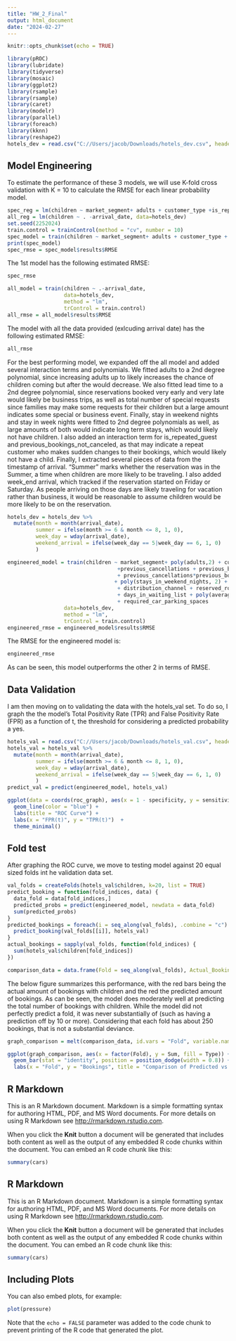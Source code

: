 ```yaml
---
title: "HW_2_Final"
output: html_document
date: "2024-02-27"
---
```


```r
knitr::opts_chunk$set(echo = TRUE)
```


```r
library(pROC)
library(lubridate)
library(tidyverse)
library(mosaic)
library(ggplot2)
library(rsample)
library(rsample)
library(caret)
library(modelr)
library(parallel)
library(foreach)
library(kknn)
library(reshape2)
hotels_dev = read.csv("C://Users/jacob/Downloads/hotels_dev.csv", header = TRUE) 
```

## Model Engineering

To estimate the performance of these 3 models, we will use K-fold cross validation with K = 10 to calculate the RMSE for each linear probability model. 


```r
spec_reg = lm(children ~ market_segment+ adults + customer_type +is_repeated_guest, data=hotels_dev)
all_reg = lm(children ~ . -arrival_date, data=hotels_dev)
set.seed(2252024)
train.control = trainControl(method = "cv", number = 10)
spec_model = train(children ~ market_segment+ adults + customer_type + is_repeated_guest, data=hotels_dev, method = "lm", trControl = train.control)
print(spec_model)
spec_rmse = spec_model$results$RMSE
```

The 1st model has the following estimated RMSE:

```r
spec_rmse
```

```r
all_model = train(children ~ .-arrival_date, 
                  data=hotels_dev, 
                  method = "lm", 
                  trControl = train.control)
all_rmse = all_model$results$RMSE
```
The model with all the data provided (exlcuding arrival date) has the following estimated RMSE:
```r
all_rmse
```
For the best performing model, we expanded off the all model and added several interaction terms and polynomials. We fitted adults to a 2nd degree polynomial, since increasing adults up to likely increases the chance of children coming but after the would decrease. We also fitted lead time to a 2nd degree polynomial, since reservations booked very early and very late would likely be business trips, as well as total number of special requests since families may make some requests for their children but a large amount indicates some special or business event. Finally, stay in weekend nights and stay in week nights were fitted to 2nd degree polynomials as well, as large amounts of both would indicate long term stays, which would likely not have children. I also added an interaction term for is_repeated_guest and previous_bookings_not_canceled, as that may indicate a repeat customer who makes sudden changes to their bookings, which would likely not have a child. Finally, I extracted several pieces of data from the timestamp of arrival. "Summer" marks whether the reservation was in the Summer, a time when children are more likely to be traveling. I also added week_end arrival, which tracked if the reservation started on Friday or Saturday. As people arriving on those days are likely traveling for vacation rather than business, it would be reasonable to assume children would be more likely to be on the reservation.
```r
hotels_dev = hotels_dev %>%
  mutate(month = month(arrival_date),
         summer = ifelse(month >= 6 & month <= 8, 1, 0),
         week_day = wday(arrival_date),
         weekend_arrival = ifelse(week_day == 5|week_day == 6, 1, 0)
         )
```


```r
engineered_model = train(children ~ market_segment+ poly(adults,2) + customer_type                                               +is_repeated_guest                                                                            + is_repeated_guest*previous_cancellations                                                   + month + summer +adults*summer + poly(lead_time,2) 
                                   +previous_cancellations + previous_bookings_not_canceled 
                                   + previous_cancellations*previous_bookings_not_canceled 
                                  + poly(stays_in_weekend_nights, 2) + meal + market_segment 
                                   + distribution_channel + reserved_room_type                                                   + assigned_room_type + poly(booking_changes, 2)                                               + deposit_type 
                                   + days_in_waiting_list + poly(average_daily_rate,2) 
                                   + required_car_parking_spaces                                                                 +  poly(total_of_special_requests, 2)                                                         +  poly(stays_in_week_nights,2), 
                  data=hotels_dev, 
                  method = "lm", 
                  trControl = train.control)
engineered_rmse = engineered_model$results$RMSE

```
The RMSE for the engineered model is:
```r
engineered_rmse
```
As can be seen, this model outperforms the other 2 in terms of RMSE.


## Data Validation

I am then moving on to validating the data with the hotels_val set. To do so, I graph the the model's Total Positivity Rate (TPR) and False Positivity Rate (FPR) as a function of t, the threshold for considering a predicted probability a yes.
```r
hotels_val = read.csv("C://Users/jacob/Downloads/hotels_val.csv", header = TRUE)
hotels_val = hotels_val %>%
  mutate(month = month(arrival_date),
         summer = ifelse(month >= 6 & month <= 8, 1, 0),
         week_day = wday(arrival_date),
         weekend_arrival = ifelse(week_day == 5|week_day == 6, 1, 0)
         )
predict_val = predict(engineered_model, hotels_val)
```

```r
ggplot(data = coords(roc_graph), aes(x = 1 - specificity, y = sensitivity)) +
  geom_line(color = "blue") +
  labs(title = "ROC Curve") +
  labs(x = "FPR(t)", y = "TPR(t)")  +
  theme_minimal()
```


## Fold test

After graphing the ROC curve, we move to testing model against 20 equal sized folds int he validation data set.
```r
val_folds = createFolds(hotels_val$children, k=20, list = TRUE)
predict_booking = function(fold_indices, data) {
  data_fold = data[fold_indices,]
  predicted_probs = predict(engineered_model, newdata = data_fold)
  sum(predicted_probs)
}
predicted_bookings = foreach(i = seq_along(val_folds), .combine = "c") %dopar% {
  predict_booking(val_folds[[i]], hotels_val)
}
actual_bookings = sapply(val_folds, function(fold_indices) {
  sum(hotels_val$children[fold_indices])
})

comparison_data = data.frame(Fold = seq_along(val_folds), Actual_Bookings = actual_bookings, Predicted_Bookings = predicted_bookings)
```

The below figure summarizes this performance, with the red bars being the actual amount of bookings with children and the red the predicted amount of bookings. As can be seen, the model does moderately well at predicting the total number of bookings with children. While the model did not perfectly predict a fold, it was never substantially of (such as having a prediction off by 10 or more). Considering that each fold has about 250 bookings, that is not a substantial deviance.

```R
graph_comparison = melt(comparison_data, id.vars = "Fold", variable.name = "Type", value.name = "Sum")

ggplot(graph_comparison, aes(x = factor(Fold), y = Sum, fill = Type)) +
  geom_bar(stat = "identity", position = position_dodge(width = 0.8)) +
  labs(x = "Fold", y = "Bookings", title = "Comparison of Predicted vs. Actual Bookings") 
```


## R Markdown

This is an R Markdown document. Markdown is a simple formatting syntax for authoring HTML, PDF, and MS Word documents. For more details on using R Markdown see <http://rmarkdown.rstudio.com>.

When you click the **Knit** button a document will be generated that includes both content as well as the output of any embedded R code chunks within the document. You can embed an R code chunk like this:

```r
summary(cars)
```


## R Markdown

This is an R Markdown document. Markdown is a simple formatting syntax for authoring HTML, PDF, and MS Word documents. For more details on using R Markdown see <http://rmarkdown.rstudio.com>.

When you click the **Knit** button a document will be generated that includes both content as well as the output of any embedded R code chunks within the document. You can embed an R code chunk like this:

```r
summary(cars)
```

## Including Plots

You can also embed plots, for example:

```r
plot(pressure)
```

Note that the `echo = FALSE` parameter was added to the code chunk to prevent printing of the R code that generated the plot.

